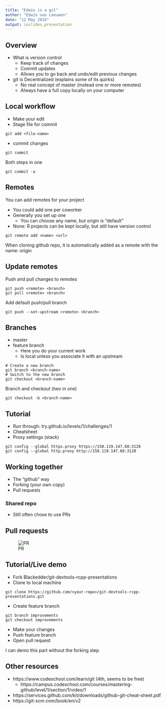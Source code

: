 ```yaml
---
title: "Edwin is a git"
author: "Edwin van Leeuwen"
date: "12 May 2016"
output: ioslides_presentation
---
```


## Overview

- What is version control
    - Keep track of changes
    - Commit updates
    - Allows you to go back and undo/edit previous changes
- git is Decentralized (explains some of its quirks)
    - No real concept of master (instead one or more remotes)
    - Always have a full copy locally on your computer
    
## Local workflow

- Make your edit
- Stage file for commit

```
git add <file-name>
```

- commit changes

```
git commit
```

Both steps in one

```
git commit -a
```

## Remotes

You can add remotes for your project

- You could add one per coworker
- Generally you set up one
    - You can choose any name, but origin is "default"
- None: R projects can be kept locally, but still have version control

```
git remote add <name> <url>
```

When cloning github repo, it is automatically added as a remote with the name: origin

## Update remotes

Push and pull changes to remotes

```
git push <remote> <branch>
git pull <remote> <branch>
```

Add default push/pull branch

```
git push --set-upstream <remote> <branch>
```

## Branches

- master
- feature branch 
    - Here you do your current work
    - Is local unless you associate it with an upstream

``` 
# Create a new branch
git branch <branch-name>
# Switch to the new branch
git checkout <branch-name>
```

Branch and checkout (two in one)

```
git checkout -b <branch-name>
```

## Tutorial

- Run through: try.github.io/levels/1/challenges/1
- Cheatsheet
- Proxy settings (stack)

```
git config --global https.proxy https://158.119.147.68:3128
git config --global http.proxy http://158.119.147.68:3128
```

## Working together

- The "github" way
- Forking (your own copy)
- Pull requests

### Shared repo

- Still often chose to use PRs

## Pull requests

![PR](./assets/git-collaboration-4-638.png)

## Tutorial/Live demo

- Fork Blackedder/git-devtools-rcpp-presentations
- Clone to local machine

```
git clone https://github.com/<your-repo>/git-devtools-rcpp-presentations.git
```

- Create feature branch

```
git branch improvements
git checkout improvements
```

- Make your changes
- Push feature branch
- Open pull request

I can demo this part without the forking step

## Other resources

- https://www.codeschool.com/learn/git (4th, seems to be free)
    - https://campus.codeschool.com/courses/mastering-github/level/1/section/1/video/1
- https://services.github.com/kit/downloads/github-git-cheat-sheet.pdf
- https://git-scm.com/book/en/v2
